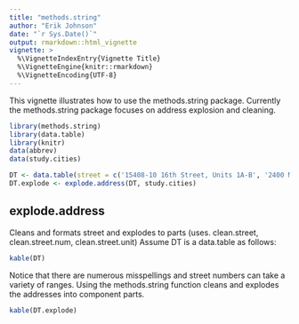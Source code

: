 ```yaml
---
title: "methods.string"
author: "Erik Johnson"
date: "`r Sys.Date()`"
output: rmarkdown::html_vignette
vignette: >
  %\VignetteIndexEntry{Vignette Title}
  %\VignetteEngine{knitr::rmarkdown}
  %\VignetteEncoding{UTF-8}
---
```


This vignette illustrates how to use the methods.string package. Currently the methods.string package focuses on address explosion and cleaning.

```r
library(methods.string)
library(data.table)
library(knitr)
data(abbrev)
data(study.cities)

DT <- data.table(street = c('15408-10 16th Street, Units 1A-B', '2400 Midway Boulevard'), cityStateZip = c('Dever, Colorada, 80206', 'Denaver, CO'))
DT.explode <- explode.address(DT, study.cities)
```

## explode.address
Cleans and formats street and explodes to parts (uses. clean.street, clean.street.num, clean.street.unit)
Assume DT is a data.table as follows:
```r
kable(DT)
```

Notice that there are numerous misspellings and street numbers can take a variety of ranges. Using the methods.string function \texttt{explode.address} cleans and explodes the addresses into component parts. 

```r
kable(DT.explode)
```



